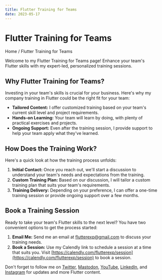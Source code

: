 ```yaml
---
title: Flutter Training for Teams
date: 2023-05-17
---
```



# Flutter Training for Teams

<Link href="/">Home</Link> / Flutter Training for Teams

Welcome to my Flutter Training for Teams page! Enhance your team's Flutter skills with my expert-led, personalized training sessions.

## Why Flutter Training for Teams?

Investing in your team's skills is crucial for your business. Here's why my company training in Flutter could be the right fit for your team:

- **Tailored Content:** I offer customized training based on your team's current skill level and project requirements.
- **Hands-on Learning:** Your team will learn by doing, with plenty of practical exercises and projects.
- **Ongoing Support:** Even after the training session, I provide support to help your team apply what they've learned.

## How Does the Training Work?

Here's a quick look at how the training process unfolds:
1. **Initial Contact:** Once you reach out, we'll start a discussion to understand your team's needs and expectations from the training.
2. **Custom Training Plan:** Based on our discussion, I will tailor a custom training plan that suits your team's requirements. 
3. **Training Delivery:** Depending on your preference, I can offer a one-time training session or provide ongoing support over a few months. 

## Book a Training Session

Ready to take your team's Flutter skills to the next level? You have two convenient options to get the process started:

1. **Email Me:** Send me an email at [flutterexp@gmail.com](mailto:flutterexp@gmail.com) to discuss your training needs.
2. **Book a Session:** Use my Calendly link to schedule a session at a time that suits you. Visit [https://calendly.com/flutterexp/session](https://calendly.com/flutterexp/session) to book a session.

Don't forget to follow me on [Twitter](https://twitter.com/flutter_exp), [Mastodon](https://fosstodon.org/@flutterexp), [YouTube](https://www.youtube.com/@flutterexplained), [LinkedIn](https://www.linkedin.com/in/max-weber-9889a3ba/), and [Instagram](https://www.instagram.com/flutterexplained/) for updates and more Flutter content.
